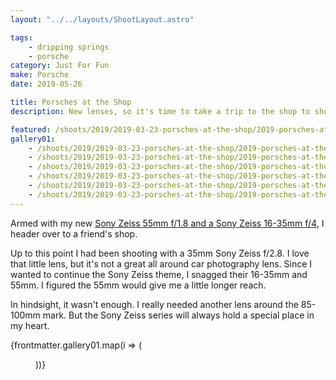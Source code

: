 ```yaml
---
layout: "../../layouts/ShootLayout.astro"

tags:
    - dripping springs
    - porsche
category: Just For Fun
make: Porsche
date: 2019-05-26

title: Porsches at the Shop
description: New lenses, so it's time to take a trip to the shop to shoot some cars.

featured: /shoots/2019/2019-03-23-porsches-at-the-shop/2019-porsches-at-the-shop_004.jpeg
gallery01:
    - /shoots/2019/2019-03-23-porsches-at-the-shop/2019-porsches-at-the-shop_001.jpeg
    - /shoots/2019/2019-03-23-porsches-at-the-shop/2019-porsches-at-the-shop_002.jpeg
    - /shoots/2019/2019-03-23-porsches-at-the-shop/2019-porsches-at-the-shop_003.jpeg
    - /shoots/2019/2019-03-23-porsches-at-the-shop/2019-porsches-at-the-shop_004.jpeg
    - /shoots/2019/2019-03-23-porsches-at-the-shop/2019-porsches-at-the-shop_005.jpeg
    - /shoots/2019/2019-03-23-porsches-at-the-shop/2019-porsches-at-the-shop_006.jpeg
---
```



Armed with my new [Sony Zeiss 55mm f/1.8 and a Sony Zeiss 16-35mm f/4](/blog/car-photography-update), I header over to a friend's shop.

Up to this point I had been shooting with a 35mm Sony Zeiss f/2.8. I love that little lens, but it's not a great all around car photography lens. Since I wanted to continue the Sony Zeiss theme, I snagged their 16-35mm and 55mm. I figured the 55mm would give me a little longer reach.

In hindsight, it wasn't enough. I really needed another lens around the 85-100mm mark. But the Sony Zeiss series will always hold a special place in my heart.

{frontmatter.gallery01.map(i => (<Figure src={i} />))}

